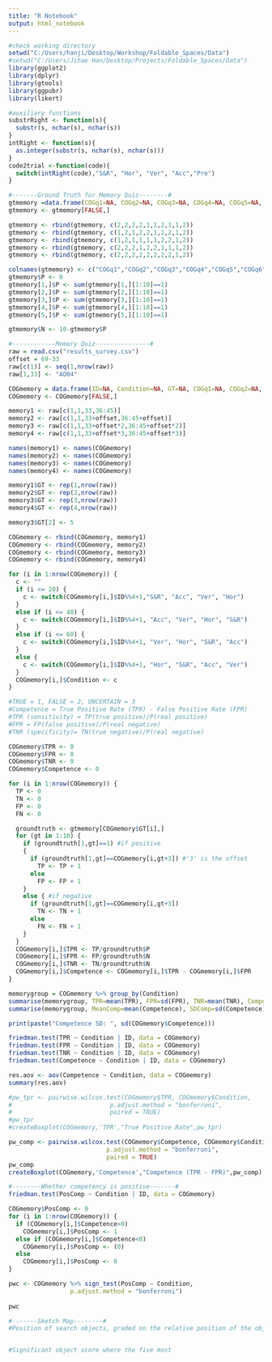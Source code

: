 ```yaml
---
title: "R Notebook"
output: html_notebook
---
```


```r
#check working directory
setwd("C:/Users/hanji/Desktop/Workshop/Foldable_Spaces/Data")
#setwd("C:/Users/Jihae Han/Desktop/Projects/Foldable_Spaces/Data")
library(ggplot2)
library(dplyr)
library(gtools)
library(ggpubr)
library(likert)
```

```r
#auxiliary functions
substrRight <- function(s){
  substr(s, nchar(s), nchar(s))
}
intRight <- function(s){
  as.integer(substr(s, nchar(s), nchar(s)))
}
code2trial <-function(code){
  switch(intRight(code),"S&R", "Hor", "Ver", "Acc","Pre")
}
```

```r
#-------Ground Truth for Memory Quiz--------#
gtmemory =data.frame(COGq1=NA, COGq2=NA, COGq3=NA, COGq4=NA, COGq5=NA, COGq6=NA, COGq7=NA, COGq8=NA, COGq9=NA, COGq10=NA) 
gtmemory <- gtmemory[FALSE,]

gtmemory <- rbind(gtmemory, c(2,2,2,2,1,1,2,1,1,2))
gtmemory <- rbind(gtmemory, c(1,2,1,2,2,1,1,2,1,2))
gtmemory <- rbind(gtmemory, c(1,2,1,1,1,1,2,2,1,2))
gtmemory <- rbind(gtmemory, c(2,2,2,1,2,2,1,1,1,2))
gtmemory <- rbind(gtmemory, c(2,2,2,2,2,2,2,2,1,2))

colnames(gtmemory) <- c("COGq1","COGq2","COGq3","COGq4","COGq5","COGq6","COGq7","COGq8","COGq9","COGq10")
gtmemory$P <- 0
gtmemory[1,]$P <- sum(gtmemory[1,][1:10]==1)
gtmemory[2,]$P <- sum(gtmemory[2,][1:10]==1)
gtmemory[3,]$P <- sum(gtmemory[3,][1:10]==1)
gtmemory[4,]$P <- sum(gtmemory[4,][1:10]==1)
gtmemory[5,]$P <- sum(gtmemory[5,][1:10]==1)

gtmemory$N <- 10-gtmemory$P
```

```r
#------------Memory Quiz---------------#
raw = read.csv("results_survey.csv")
offset = 69-33
raw[c(1)] <- seq(1,nrow(raw))
raw[1,33] <- "AO04"

COGmemory = data.frame(ID=NA, Condition=NA, GT=NA, COGq1=NA, COGq2=NA, COGq3=NA, COGq4=NA, COGq5=NA, COGq6=NA, COGq7=NA, COGq8=NA, COGq9=NA, COGq10=NA)
COGmemory <- COGmemory[FALSE,]

memory1 <- raw[c(1,1,33,36:45)]
memory2 <- raw[c(1,1,33+offset,36:45+offset)]
memory3 <- raw[c(1,1,33+offset*2,36:45+offset*2)]
memory4 <- raw[c(1,1,33+offset*3,36:45+offset*3)]

names(memory1) <- names(COGmemory)
names(memory2) <- names(COGmemory)
names(memory3) <- names(COGmemory)
names(memory4) <- names(COGmemory)

memory1$GT <- rep(1,nrow(raw))
memory2$GT <- rep(2,nrow(raw))
memory3$GT <- rep(3,nrow(raw))
memory4$GT <- rep(4,nrow(raw))

memory3$GT[2] <- 5

COGmemory <- rbind(COGmemory, memory1)
COGmemory <- rbind(COGmemory, memory2)
COGmemory <- rbind(COGmemory, memory3)
COGmemory <- rbind(COGmemory, memory4)

for (i in 1:nrow(COGmemory)) {
  c <- ""
  if (i <= 20) {
    c <- switch(COGmemory[i,]$ID%%4+1,"S&R", "Acc", "Ver", "Hor")
  }
  else if (i <= 40) {
    c <- switch(COGmemory[i,]$ID%%4+1, "Acc", "Ver", "Hor", "S&R")
  }
  else if (i <= 60) {
    c <- switch(COGmemory[i,]$ID%%4+1, "Ver", "Hor", "S&R", "Acc")
  }
  else {
    c <- switch(COGmemory[i,]$ID%%4+1, "Hor", "S&R", "Acc", "Ver")
  }
  COGmemory[i,]$Condition <- c
}

#TRUE = 1, FALSE = 2, UNCERTAIN = 3
#Competence = True Positive Rate (TPR) - False Positive Rate (FPR)
#TPR (sensitivity) = TP(true positive)/P(real positive)
#FPR = FP(false positive)/P(real negative)
#TNR (specificity)= TN(true negative)/P(real negative)

COGmemory$TPR <- 0
COGmemory$FPR <- 0
COGmemory$TNR <- 0
COGmemory$Competence <- 0

for (i in 1:nrow(COGmemory)) {
  TP <- 0
  TN <- 0
  FP <- 0
  FN <- 0

  groundtruth <- gtmemory[COGmemory$GT[i],]
  for (gt in 1:10) {
    if (groundtruth[1,gt]==1) #if positive
    {
      if (groundtruth[1,gt]==COGmemory[i,gt+3]) #'3' is the offset
        TP <- TP + 1
      else
        FP <- FP + 1
    }
    else { #if negative
      if (groundtruth[1,gt]==COGmemory[i,gt+3])
        TN <- TN + 1
      else 
        FN <- FN + 1
    }
  }
  COGmemory[i,]$TPR <- TP/groundtruth$P
  COGmemory[i,]$FPR <- FP/groundtruth$N
  COGmemory[i,]$TNR <- TN/groundtruth$N
  COGmemory[i,]$Competence <- COGmemory[i,]$TPR - COGmemory[i,]$FPR 
}

memorygroup = COGmemory %>% group_by(Condition)
summarise(memorygroup, TPR=mean(TPR), FPR=sd(FPR), TNR=mean(TNR), Competence=mean(Competence))
summarise(memorygroup, MeanComp=mean(Competence), SDComp=sd(Competence), MedComp=median(Competence))

print(paste("Competence SD: ", sd(COGmemory$Competence)))

friedman.test(TPR ~ Condition | ID, data = COGmemory) 
friedman.test(FPR ~ Condition | ID, data = COGmemory) 
friedman.test(TNR ~ Condition | ID, data = COGmemory) 
friedman.test(Competence ~ Condition | ID, data = COGmemory) 

res.aov <- aov(Competence ~ Condition, data = COGmemory)
summary(res.aov)

#pw_tpr <- pairwise.wilcox.test(COGmemory$TPR, COGmemory$Condition,
#                           p.adjust.method = "bonferroni",
#                           paired = TRUE)
#pw_tpr
#createBoxplot(COGmemory,'TPR',"True Positive Rate",pw_tpr)

pw_comp <- pairwise.wilcox.test(COGmemory$Competence, COGmemory$Condition,
                           p.adjust.method = "bonferroni",
                           paired = TRUE)
pw_comp
createBoxplot(COGmemory,'Competence',"Competence (TPR - FPR)",pw_comp)

```

```r
#--------Whether competency is positive-------#
friedman.test(PosComp ~ Condition | ID, data = COGmemory) 

COGmemory$PosComp <- 0
for (i in 1:nrow(COGmemory)) {
  if (COGmemory[i,]$Competence>0)
    COGmemory[i,]$PosComp <- 1
  else if (COGmemory[i,]$Competence<0)
    COGmemory[i,]$PosComp <- (0)
  else 
    COGmemory[i,]$PosComp <- 0
}

pwc <- COGmemory %>% sign_test(PosComp ~ Condition, 
                 p.adjust.method = "bonferroni")
                 
pwc

```

```r
#-------Sketch Map--------#
#Position of search objects, graded on the relative position of the objects within the VE. 


#Significant object score where the five most 
```
